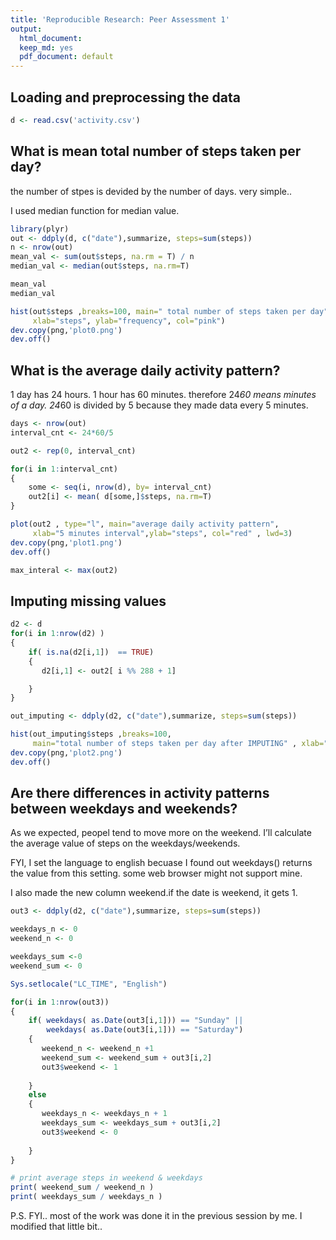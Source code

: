 ```yaml
---
title: 'Reproducible Research: Peer Assessment 1'
output:
  html_document:
  keep_md: yes
  pdf_document: default
---
```



## Loading and preprocessing the data
```r
d <- read.csv('activity.csv')
```


## What is mean total number of steps taken per day?
the number of stpes is devided by the number of days. very simple..

I used median function for median value.

```r
library(plyr)
out <- ddply(d, c("date"),summarize, steps=sum(steps))
n <- nrow(out)
mean_val <- sum(out$steps, na.rm = T) / n
median_val <- median(out$steps, na.rm=T)

mean_val
median_val 
```


```r
hist(out$steps ,breaks=100, main=" total number of steps taken per day",
     xlab="steps", ylab="frequency", col="pink")
dev.copy(png,'plot0.png')
dev.off()
```


## What is the average daily activity pattern?
1 day has 24 hours. 1 hour has 60 minutes. therefore 24*60 means minutes of a day.
24*60 is divided by 5 because they made data  every 5 minutes.


```r
days <- nrow(out)
interval_cnt <- 24*60/5   

out2 <- rep(0, interval_cnt)

for(i in 1:interval_cnt)
{
    some <- seq(i, nrow(d), by= interval_cnt)
    out2[i] <- mean( d[some,]$steps, na.rm=T)
}
```


```r
plot(out2 , type="l", main="average daily activity pattern",
     xlab="5 minutes interval",ylab="steps", col="red" , lwd=3)
dev.copy(png,'plot1.png')
dev.off()
```



```r
max_interal <- max(out2)
```

## Imputing missing values
```r
d2 <- d
for(i in 1:nrow(d2) )
{
    if( is.na(d2[i,1])  == TRUE)
    {
       d2[i,1] <- out2[ i %% 288 + 1]

    }
}

out_imputing <- ddply(d2, c("date"),summarize, steps=sum(steps))
```


```r
hist(out_imputing$steps ,breaks=100, 
     main="total number of steps taken per day after IMPUTING" , xlab="steps",ylab="frequency", col="magenta")
dev.copy(png,'plot2.png')
dev.off()
```

## Are there differences in activity patterns between weekdays and weekends?
As we expected, peopel tend to move more on the weekend.
I'll calculate the average value of steps on the weekdays/weekends.


FYI, I set the language to english becuase I found out weekdays() returns  the value from this setting. some web browser might not support mine.

I also made the new column weekend.if the date is weekend, it gets 1. 
```r
out3 <- ddply(d2, c("date"),summarize, steps=sum(steps))

weekdays_n <- 0
weekend_n <- 0

weekdays_sum <-0
weekend_sum <- 0

Sys.setlocale("LC_TIME", "English")

for(i in 1:nrow(out3))
{
    if( weekdays( as.Date(out3[i,1])) == "Sunday" || 
        weekdays( as.Date(out3[i,1])) == "Saturday")
    {
       weekend_n <- weekend_n +1 
       weekend_sum <- weekend_sum + out3[i,2]
       out3$weekend <- 1
    
    }
    else
    {
       weekdays_n <- weekdays_n + 1
       weekdays_sum <- weekdays_sum + out3[i,2]
       out3$weekend <- 0
    
    }
}

# print average steps in weekend & weekdays
print( weekend_sum / weekend_n )
print( weekdays_sum / weekdays_n )
```


P.S.
FYI.. most of the work was done it in the previous session by me. I modified that little bit..
